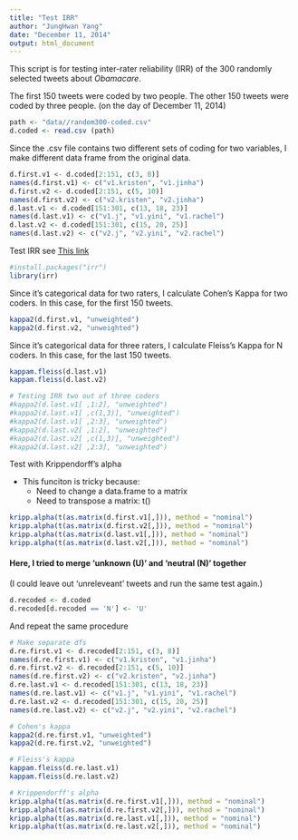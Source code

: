 ```yaml
---
title: "Test IRR"
author: "JungHwan Yang"
date: "December 11, 2014"
output: html_document
---
```


This script is for testing inter-rater reliability (IRR) of the 300 randomly selected tweets about *Obamacare*.

The first 150 tweets were coded by two people.
The other 150 tweets were coded by three people.
(on the day of December 11, 2014)

```r
path <- "data//random300-coded.csv"
d.coded <- read.csv (path)
```

Since the .csv file contains two different sets of coding for two variables, I make different data frame from the original data.

```r
d.first.v1 <- d.coded[2:151, c(3, 8)]
names(d.first.v1) <- c("v1.kristen", "v1.jinha")
d.first.v2 <- d.coded[2:151, c(5, 10)]
names(d.first.v2) <- c("v2.kristen", "v2.jinha")
d.last.v1 <- d.coded[151:301, c(13, 18, 23)]
names(d.last.v1) <- c("v1.j", "v1.yini", "v1.rachel")
d.last.v2 <- d.coded[151:301, c(15, 20, 25)]
names(d.last.v2) <- c("v2.j", "v2.yini", "v2.rachel")
```

Test IRR see [This link](http://www.cookbook-r.com/Statistical_analysis/Inter-rater_reliability/)

```r
#install.packages("irr")
library(irr)
```

Since it's categorical data for two raters, I calculate Cohen's Kappa for two coders.
In this case, for the first 150 tweets.

```r
kappa2(d.first.v1, "unweighted")
kappa2(d.first.v2, "unweighted")
```

Since it's categorical data for three raters, I calculate Fleiss's Kappa for N coders.
In this case, for the last 150 tweets.

```r
kappam.fleiss(d.last.v1)
kappam.fleiss(d.last.v2)

# Testing IRR two out of three coders
#kappa2(d.last.v1[ ,1:2], "unweighted")
#kappa2(d.last.v1[ ,c(1,3)], "unweighted")
#kappa2(d.last.v1[ ,2:3], "unweighted")
#kappa2(d.last.v2[ ,1:2], "unweighted")
#kappa2(d.last.v2[ ,c(1,3)], "unweighted")
#kappa2(d.last.v2[ ,2:3], "unweighted")
```

Test with Krippendorff's alpha

- This funciton is tricky because:
    - Need to change a data.frame to a matrix
    - Need to transpose a matrix: t()

```r
kripp.alpha(t(as.matrix(d.first.v1[,])), method = "nominal")
kripp.alpha(t(as.matrix(d.first.v2[,])), method = "nominal")
kripp.alpha(t(as.matrix(d.last.v1[,])), method = "nominal")
kripp.alpha(t(as.matrix(d.last.v2[,])), method = "nominal")
```

#### Here, I tried to merge 'unknown (U)' and 'neutral (N)' together

(I could leave out 'unreleveant' tweets and run the same test again.)

```r
d.recoded <- d.coded
d.recoded[d.recoded == 'N'] <- 'U'
```

And repeat the same procedure

```r
# Make separate dfs
d.re.first.v1 <- d.recoded[2:151, c(3, 8)]
names(d.re.first.v1) <- c("v1.kristen", "v1.jinha")
d.re.first.v2 <- d.recoded[2:151, c(5, 10)]
names(d.re.first.v2) <- c("v2.kristen", "v2.jinha")
d.re.last.v1 <- d.recoded[151:301, c(13, 18, 23)]
names(d.re.last.v1) <- c("v1.j", "v1.yini", "v1.rachel")
d.re.last.v2 <- d.recoded[151:301, c(15, 20, 25)]
names(d.re.last.v2) <- c("v2.j", "v2.yini", "v2.rachel")

# Cohen's kappa
kappa2(d.re.first.v1, "unweighted")
kappa2(d.re.first.v2, "unweighted")

# Fleiss's kappa
kappam.fleiss(d.re.last.v1)
kappam.fleiss(d.re.last.v2)

# Krippendorff's alpha
kripp.alpha(t(as.matrix(d.re.first.v1[,])), method = "nominal")
kripp.alpha(t(as.matrix(d.re.first.v2[,])), method = "nominal")
kripp.alpha(t(as.matrix(d.re.last.v1[,])), method = "nominal")
kripp.alpha(t(as.matrix(d.re.last.v2[,])), method = "nominal")
```
